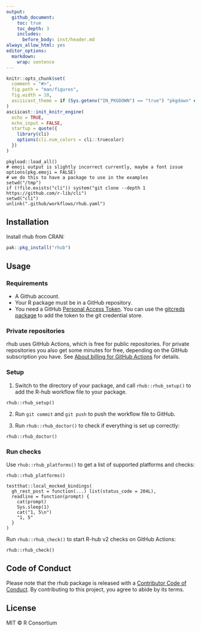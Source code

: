 ```yaml
---
output:
  github_document:
    toc: true
    toc_depth: 3
    includes:
      before_body: inst/header.md
always_allow_html: yes
editor_options:
  markdown:
    wrap: sentence
---
```


```r
knitr::opts_chunk$set(
  comment = "#>",
  fig.path = "man/figures",
  fig.width = 10,
  asciicast_theme = if (Sys.getenv("IN_PKGDOWN") == "true") "pkgdown" else "readme"
)
asciicast::init_knitr_engine(
  echo = TRUE,
  echo_input = FALSE,
  startup = quote({
    library(cli)
    options(cli.num_colors = cli::truecolor)
  })
)
```

```asciicast
pkgload::load_all()
# emoji output is slightly incorrect currently, maybe a font issue
options(pkg.emoji = FALSE)
# we do this to have a package to use in the examples
setwd("/tmp")
if (!file.exists("cli")) system("git clone --depth 1 https://github.com/r-lib/cli")
setwd("cli")
unlink(".github/workflows/rhub.yaml")
```

## Installation

Install rhub from CRAN:

```r
pak::pkg_install("rhub")
```

## Usage

### Requirements

- A Github account.
- Your R package must be in a GitHub repository.
- You need a GitHub [Personal Access Token](https://docs.github.com/en/authentication/keeping-your-account-and-data-secure/creating-a-personal-access-token).
  You can use the [gitcreds package](https://gitcreds.r-lib.org/) to add
  the token to the git credential store.

### Private repositories

rhub uses GitHub Actions, which is free for public repositories.
For private repositories you also get some minutes for free, depending on
the GitHub subscription you have. See
[About billing for GitHub Actions](https://docs.github.com/en/billing/managing-billing-for-github-actions/about-billing-for-github-actions) for details.

### Setup

1. Switch to the directory of your package, and call `rhub::rhub_setup()` to
  add the R-hub workflow file to your package.
```asciicast
rhub::rhub_setup()
```

2. Run `git commit` and `git push` to push the workflow file to GitHub.

3. Run `rhub::rhub_doctor()` to check if everything is set up correctly:
```asciicast
rhub::rhub_doctor()
```

### Run checks

Use `rhub::rhub_platforms()` to get a list of supported platforms and checks:
```asciicast
rhub::rhub_platforms()
```

```asciicast
testthat::local_mocked_bindings(
  gh_rest_post = function(...) list(status_code = 204L),
  readline = function(prompt) {
    cat(prompt)
    Sys.sleep(1)
    cat("1, 5\n")
    "1, 5"
  }
)
```

Run `rhub::rhub_check()` to start R-hub v2 checks on GitHub Actions:
```asciicast
rhub::rhub_check()
```

## Code of Conduct

Please note that the rhub package is released with a
[Contributor Code of Conduct](https://r-hub.github.io/rhub/dev/CODE_OF_CONDUCT.html).
By contributing to this project, you agree to abide by its terms.

## License

MIT © R Consortium
